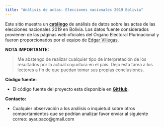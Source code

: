 ---
title: "Análisis de actas: Elecciones nacionales 2019 Bolivia"
---

Este sitio muestra un [__catálogo__](catalogo.html) de análisis de datos sobre las actas de las elecciones nacionales 2019 en Bolivia. Los datos fuente considerados provienen de las páginas web oficiales del Órgano Electoral Plurinacional y fueron proporcionados por el equipo de [Edgar Villegas](https://twitter.com/edgarinvillegas).

__NOTA IMPORTANTE:__

> Me abstengo de realizar cualquier tipo de interpretación de los resultados por la actual coyuntura en el país. Dejo esta tarea a los lectores a fin de que puedan tomar sus propias conclusiones.

__Código fuente:__

* El código fuente del proyecto esta disponible en [__GitHub__](https://github.com/ayar-yps/analisis_actas_elecciones2019_BO).

__Contacto:__

* Cualquier observación a los análisis o inquietud sobre otros comportamientos que se podrían analizar favor enviar al siguiente correo: ayar.paco@gmail.com